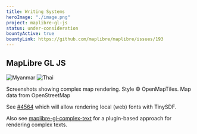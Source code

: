 ```yaml
---
title: Writing Systems
heroImage: "./image.png"
project: maplibre-gl-js
status: under-consideration
bountyActive: true
bountyLink: https://github.com/maplibre/maplibre/issues/193
---
```


## MapLibre GL JS


<div
  style={{
    display: "flex",
    gap: "1rem",
    flexWrap: "wrap",
    justifyContent: "center",
  }}
>
  <Image
    src={myanmarImg}
    alt="Myanmar"
    style={{
      maxWidth: "300px",
      width: "100%",
      height: "auto",
      flex: "1 1 300px",
    }}
  />
  <Image
    src={thaiImg}
    alt="Thai"
    style={{
      maxWidth: "300px",
      width: "100%",
      height: "auto",
      flex: "1 1 300px",
    }}
  />
  <p>
    Screenshots showing complex map rendering. Style © OpenMapTiles. Map data
    from OpenStreetMap
  </p>
</div>



See [#4564](https://github.com/maplibre/maplibre-gl-js/pull/4564) which will allow rendering local (web) fonts with TinySDF.

Also see [maplibre-gl-complex-text](https://github.com/wipfli/maplibre-gl-complex-text) for a plugin-based approach for rendering complex texts.
